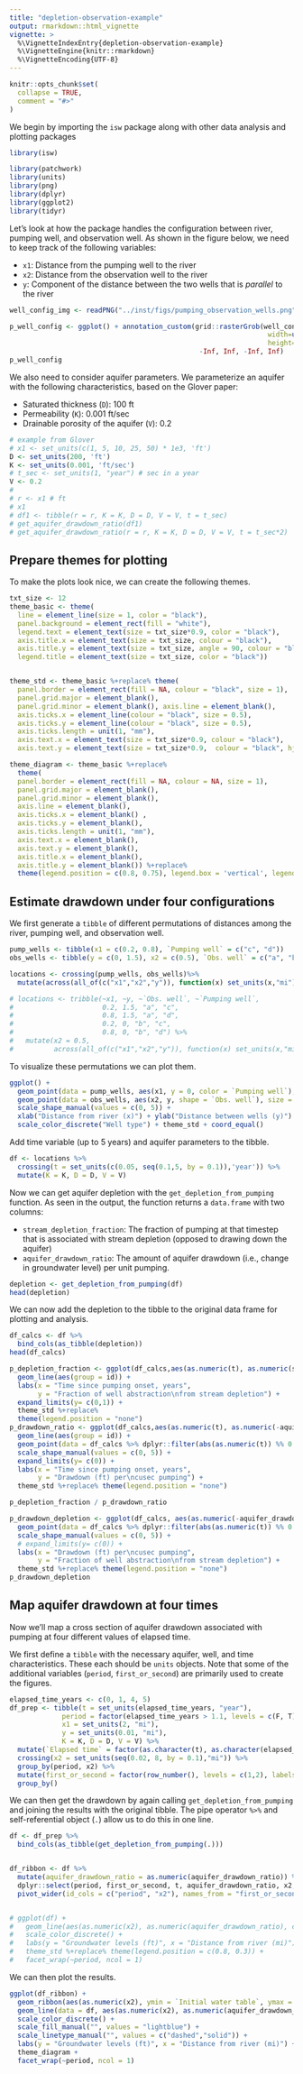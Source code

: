 ```yaml
---
title: "depletion-observation-example"
output: rmarkdown::html_vignette
vignette: >
  %\VignetteIndexEntry{depletion-observation-example}
  %\VignetteEngine{knitr::rmarkdown}
  %\VignetteEncoding{UTF-8}
---
```


```r
knitr::opts_chunk$set(
  collapse = TRUE,
  comment = "#>"
)
```

We begin by importing the `isw` package along with other data analysis and plotting packages

```r
library(isw)
```


```r
library(patchwork)
library(units)
library(png)
library(dplyr)
library(ggplot2)
library(tidyr)
```

Let's look at how the package handles the configuration between river,
pumping well, and observation well. As shown in the figure below, we need to
keep track of the following variables:

- `x1`: Distance from the pumping well to the river
- `x2`: Distance from the observation well to the river
- `y`: Component of the distance between the two wells that is *parallel* to the river

```r
well_config_img <- readPNG("../inst/figs/pumping_observation_wells.png")

p_well_config <- ggplot() + annotation_custom(grid::rasterGrob(well_config_img,
                                                                width=unit(1,"npc"),
                                                                height=unit(1,"npc")),
                                               -Inf, Inf, -Inf, Inf)
p_well_config
```

We also need to consider aquifer parameters. We parameterize an aquifer with the 
following characteristics, based on the Glover paper:

- Saturated thickness (`D`): 100 ft
- Permeability (`K`): 0.001 ft/sec
- Drainable porosity of the aquifer (`V`): 0.2

```r
# example from Glover
# x1 <- set_units(c(1, 5, 10, 25, 50) * 1e3, 'ft')
D <- set_units(200, 'ft')
K <- set_units(0.001, 'ft/sec')
# t_sec <- set_units(1, "year") # sec in a year
V <- 0.2
# 
# r <- x1 # ft
# x1
# df1 <- tibble(r = r, K = K, D = D, V = V, t = t_sec)
# get_aquifer_drawdown_ratio(df1)
# get_aquifer_drawdown_ratio(r = r, K = K, D = D, V = V, t = t_sec*2)
```

## Prepare themes for plotting

To make the plots look nice, we can create the following themes.

```r
txt_size <- 12
theme_basic <- theme(
  line = element_line(size = 1, color = "black"), 
  panel.background = element_rect(fill = "white"), 
  legend.text = element_text(size = txt_size*0.9, color = "black"), 
  axis.title.x = element_text(size = txt_size, colour = "black"), 
  axis.title.y = element_text(size = txt_size, angle = 90, colour = "black"), 
  legend.title = element_text(size = txt_size, color = "black"))


theme_std <- theme_basic %+replace% theme(
  panel.border = element_rect(fill = NA, colour = "black", size = 1), 
  panel.grid.major = element_blank(), 
  panel.grid.minor = element_blank(), axis.line = element_blank(), 
  axis.ticks.x = element_line(colour = "black", size = 0.5), 
  axis.ticks.y = element_line(colour = "black", size = 0.5), 
  axis.ticks.length = unit(1, "mm"), 
  axis.text.x = element_text(size = txt_size*0.9, colour = "black"), 
  axis.text.y = element_text(size = txt_size*0.9,  colour = "black", hjust = 1))

theme_diagram <- theme_basic %+replace% 
  theme(
  panel.border = element_rect(fill = NA, colour = NA, size = 1), 
  panel.grid.major = element_blank(), 
  panel.grid.minor = element_blank(), 
  axis.line = element_blank(), 
  axis.ticks.x = element_blank() , 
  axis.ticks.y = element_blank(), 
  axis.ticks.length = unit(1, "mm"), 
  axis.text.x = element_blank(), 
  axis.text.y = element_blank(), 
  axis.title.x = element_blank(), 
  axis.title.y = element_blank()) %+replace%
  theme(legend.position = c(0.8, 0.75), legend.box = 'vertical', legend.title = element_blank())
```


## Estimate drawdown under four configurations

We first generate a `tibble` of different permutations of distances among the 
river, pumping well, and observation well.

```r
pump_wells <- tibble(x1 = c(0.2, 0.8), `Pumping well` = c("c", "d"))
obs_wells <- tibble(y = c(0, 1.5), x2 = c(0.5), `Obs. well` = c("a", "b"))

locations <- crossing(pump_wells, obs_wells)%>%
  mutate(across(all_of(c("x1","x2","y")), function(x) set_units(x,"mi")), id = row_number())

# locations <- tribble(~x1, ~y, ~`Obs. well`, ~`Pumping well`,
#                      0.2, 1.5, "a", "c",
#                      0.8, 1.5, "a", "d",
#                      0.2, 0, "b", "c",
#                      0.8, 0, "b", "d") %>%
#   mutate(x2 = 0.5,
#          across(all_of(c("x1","x2","y")), function(x) set_units(x,"mi")), id = row_number())
```

To visualize these permutations we can plot them.

```r
ggplot() + 
  geom_point(data = pump_wells, aes(x1, y = 0, color = `Pumping well`), size = 4) + 
  geom_point(data = obs_wells, aes(x2, y, shape = `Obs. well`), size = 4) + 
  scale_shape_manual(values = c(0, 5)) +
  xlab("Distance from river (x)") + ylab("Distance between wells (y)") +
  scale_color_discrete("Well type") + theme_std + coord_equal()
```

Add time variable (up to 5 years) and aquifer parameters to the tibble.

```r
df <- locations %>%
  crossing(t = set_units(c(0.05, seq(0.1,5, by = 0.1)),'year')) %>%
  mutate(K = K, D = D, V = V)
```

Now we can get aquifer depletion with the `get_depletion_from_pumping` function. As seen 
in the output, the function returns a `data.frame` with two columns:

- `stream_depletion_fraction`: The fraction of pumping at that timestep that is
associated with stream depletion (opposed to drawing down the aquifer)
- `aquifer_drawdown_ratio`: The amount of aquifer drawdown (i.e., change in groundwater level) 
per unit pumping. 

```r
depletion <- get_depletion_from_pumping(df)
head(depletion)
```

We can now add the depletion to the tibble to the original data frame for plotting and analysis.

```r
df_calcs <- df %>%
  bind_cols(as_tibble(depletion))
head(df_calcs)
```

```r
p_depletion_fraction <- ggplot(df_calcs,aes(as.numeric(t), as.numeric(stream_depletion_fraction), color = `Pumping well`)) + 
  geom_line(aes(group = id)) +
  labs(x = "Time since pumping onset, years",
       y = "Fraction of well abstraction\nfrom stream depletion") +
  expand_limits(y= c(0,1)) +
  theme_std %+replace% 
  theme(legend.position = "none")
p_drawdown_ratio <- ggplot(df_calcs,aes(as.numeric(t), as.numeric(-aquifer_drawdown_ratio), color = `Pumping well`)) + 
  geom_line(aes(group = id)) +
  geom_point(data = df_calcs %>% dplyr::filter(abs(as.numeric(t)) %% 0.5 < 0.01),aes(shape = `Obs. well`), size = 3, stroke = 1) +
  scale_shape_manual(values = c(0, 5)) +
  expand_limits(y= c(0)) +
  labs(x = "Time since pumping onset, years",
       y = "Drawdown (ft) per\ncusec pumping") +
  theme_std %+replace% theme(legend.position = "none")

p_depletion_fraction / p_drawdown_ratio
```


```r
p_drawdown_depletion <- ggplot(df_calcs, aes(as.numeric(-aquifer_drawdown_ratio), as.numeric(stream_depletion_fraction), color = `Pumping well`)) + 
  geom_point(data = df_calcs %>% dplyr::filter(abs(as.numeric(t)) %% 0.5 < 0.15),aes(shape = `Obs. well`), size = 3, stroke = 1) +
  scale_shape_manual(values = c(0, 5)) +
  # expand_limits(y= c(0)) +
  labs(x = "Drawdown (ft) per\ncusec pumping",
       y = "Fraction of well abstraction\nfrom stream depletion") +
  theme_std %+replace% theme(legend.position = "none")
p_drawdown_depletion
```

## Map aquifer drawdown at four times

Now we'll map a cross section of aquifer drawdown associated with pumping
at four different values of elapsed time.

We first define a `tibble` with the necessary aquifer, well, and time
characteristics. These each should be `units` objects. Note that some of the
additional variables (`period`, `first_or_second`) are primarily used to
create the figures.

```r
elapsed_time_years <- c(0, 1, 4, 5)
df_prep <- tibble(t = set_units(elapsed_time_years, "year"),
             period = factor(elapsed_time_years > 1.1, levels = c(F, T), labels = c("0-1 year","4-5 years")),
             x1 = set_units(2, "mi"),
             y = set_units(0.01, "mi"),
             K = K, D = D, V = V) %>%
  mutate(`Elapsed time` = factor(as.character(t), as.character(elapsed_time_years), labels = paste(elapsed_time_years, "years"))) %>%
  crossing(x2 = set_units(seq(0.02, 8, by = 0.1),"mi")) %>%
  group_by(period, x2) %>%
  mutate(first_or_second = factor(row_number(), levels = c(1,2), labels = c("Initial water table", "One year later"))) %>%
  group_by()
```

We can then get the drawdown by again calling `get_depletion_from_pumping` and joining
the results with the original tibble. The pipe operator `%>%` and self-referential object (`.`)
allow us to do this in one line.

```r
df <- df_prep %>%
  bind_cols(as_tibble(get_depletion_from_pumping(.)))


df_ribbon <- df %>%
  mutate(aquifer_drawdown_ratio = as.numeric(aquifer_drawdown_ratio)) %>%
  dplyr::select(period, first_or_second, t, aquifer_drawdown_ratio, x2, `Elapsed time`) %>%
  pivot_wider(id_cols = c("period", "x2"), names_from = "first_or_second", values_from = "aquifer_drawdown_ratio")


# ggplot(df) + 
#   geom_line(aes(as.numeric(x2), as.numeric(aquifer_drawdown_ratio), color = `Elapsed time`)) + 
#   scale_color_discrete() +
#   labs(y = "Groundwater levels (ft)", x = "Distance from river (mi)") +
#   theme_std %+replace% theme(legend.position = c(0.8, 0.3)) +
#   facet_wrap(~period, ncol = 1)
```

We can then plot the results.

```r
ggplot(df_ribbon) + 
  geom_ribbon(aes(as.numeric(x2), ymin = `Initial water table`, ymax = `One year later`, fill = 'Aquifer drawdown'), alpha = 0.7) + 
  geom_line(data = df, aes(as.numeric(x2), as.numeric(aquifer_drawdown_ratio), linetype = first_or_second)) + 
  scale_color_discrete() +
  scale_fill_manual("", values = "lightblue") +
  scale_linetype_manual("", values = c("dashed","solid")) +
  labs(y = "Groundwater levels (ft)", x = "Distance from river (mi)") +
  theme_diagram +
  facet_wrap(~period, ncol = 1)
```





